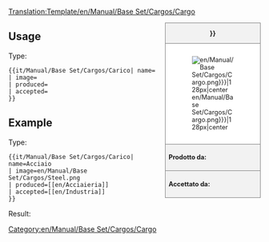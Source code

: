 <noinclude>[[Translation:Template/en/Manual/Base Set/Cargos/Cargo]]</noinclude><noinclude></noinclude><!--
--><div style="float:right; width:15em; font-size:90%; border:1px solid gray; background-color:#f2f2f2; margin-left:1em; margin-bottom:1em">
<div style="text-align:center; border-bottom:1px solid gray"><strong>{{{name|{{PAGENAME}}}}}</strong></div>
<div style="padding:1em; background-color:white">[[File:{{{image|en/Manual/Base Set/Cargos/Cargo.png}}}|128px|center]]</div>
<div style="border-top:1px solid gray; padding:0.5em"><strong>Prodotto da:</strong> {{{produced}}}</div>
<div style="border-top:1px solid gray; padding:0.5em"><strong>Accettato da:</strong> {{{accepted}}}</div>
</div><noinclude>

{{en/-}}
==Usage==
Type:
<pre>{{it/Manual/Base Set/Cargos/Carico| name=
| image=
| produced=
| accepted=
}}</pre>

==Example==
Type:
<pre>{{it/Manual/Base Set/Cargos/Carico| name=Acciaio
| image=en/Manual/Base Set/Cargos/Steel.png
| produced=[[en/Acciaieria]]
| accepted=[[en/Industria]]
}}</pre>
Result:
{{it/Manual/Base Set/Cargos/Carico| name=Steel
| image=en/Manual/Base Set/Cargos/Steel.png
| produced=[[en/Acciaieria]]
| accepted=[[en/Industria]]
}}
</noinclude><includeonly>[[Category:en/Manual/Base Set/Cargos/Cargo]]</includeonly>